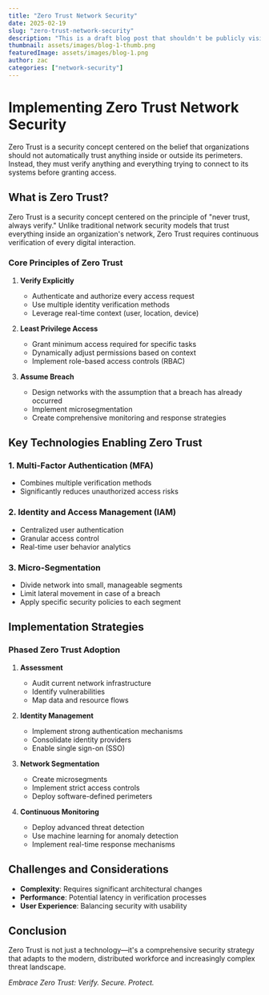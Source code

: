 ```yaml
---
title: "Zero Trust Network Security"
date: 2025-02-19
slug: "zero-trust-network-security"
description: "This is a draft blog post that shouldn't be publicly visible yet."
thumbnail: assets/images/blog-1-thumb.png
featuredImage: assets/images/blog-1.png
author: zac
categories: ["network-security"]
---
```


# Implementing Zero Trust Network Security

Zero Trust is a security concept centered on the belief that organizations should not automatically trust anything inside or outside its perimeters. Instead, they must verify anything and everything trying to connect to its systems before granting access.

## What is Zero Trust?

Zero Trust is a security concept centered on the principle of "never trust, always verify." Unlike traditional network security models that trust everything inside an organization's network, Zero Trust requires continuous verification of every digital interaction.

### Core Principles of Zero Trust

1. **Verify Explicitly**
   - Authenticate and authorize every access request
   - Use multiple identity verification methods
   - Leverage real-time context (user, location, device)

2. **Least Privilege Access**
   - Grant minimum access required for specific tasks
   - Dynamically adjust permissions based on context
   - Implement role-based access controls (RBAC)

3. **Assume Breach**
   - Design networks with the assumption that a breach has already occurred
   - Implement microsegmentation
   - Create comprehensive monitoring and response strategies

## Key Technologies Enabling Zero Trust

### 1. Multi-Factor Authentication (MFA)
- Combines multiple verification methods
- Significantly reduces unauthorized access risks

### 2. Identity and Access Management (IAM)
- Centralized user authentication
- Granular access control
- Real-time user behavior analytics

### 3. Micro-Segmentation
- Divide network into small, manageable segments
- Limit lateral movement in case of a breach
- Apply specific security policies to each segment

## Implementation Strategies

### Phased Zero Trust Adoption

1. **Assessment**
   - Audit current network infrastructure
   - Identify vulnerabilities
   - Map data and resource flows

2. **Identity Management**
   - Implement strong authentication mechanisms
   - Consolidate identity providers
   - Enable single sign-on (SSO)

3. **Network Segmentation**
   - Create microsegments
   - Implement strict access controls
   - Deploy software-defined perimeters

4. **Continuous Monitoring**
   - Deploy advanced threat detection
   - Use machine learning for anomaly detection
   - Implement real-time response mechanisms

## Challenges and Considerations

- **Complexity**: Requires significant architectural changes
- **Performance**: Potential latency in verification processes
- **User Experience**: Balancing security with usability

## Conclusion

Zero Trust is not just a technology—it's a comprehensive security strategy that adapts to the modern, distributed workforce and increasingly complex threat landscape.

*Embrace Zero Trust: Verify. Secure. Protect.*
